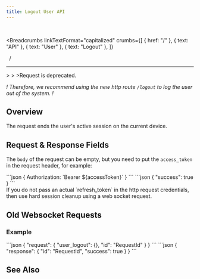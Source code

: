 ```yaml
---
title: Logout User API
---
```


<br />



<Breadcrumbs
  linkTextFormat="capitalized"
  crumbs={[
    { href: "/" },
    { text: "API" },
    { text: "User" },
    { text: "Logout" },
  ]}
>
  <Icon slot="index" name="seti:powershell" />
  <span slot="separator">&nbsp;&nbsp;/&nbsp;</span>
</Breadcrumbs>

---


<Aside type="caution" title="WARNING">
  > <Badge text="wss" variant="tip" size="small" />
  > <Badge text="user_logout" size="small" />
  >Request is deprecated. 
  
_! Therefore, we recommend using the new http route `/logout` to log the user out of the system. !_

</Aside>

## Overview

> <Badge text="POST" variant="caution" size="large" />
> <Badge text="/logout" size="large" />

The request ends the user's active session on the current device.

## Request & Response Fields

The `body` of the request can be empty, but you need to put the `access_token` in the request header, for example:

<Tabs>
  <TabItem label="Request & Header">
    ```json 
    { Authorization: `Bearer ${accessToken}` }
    ```
  </TabItem>
</Tabs>

<Tabs>
  <TabItem label="Response">
```json
{ "success": true }
```
  </TabItem>  
</Tabs>

<Aside>
  If you do not pass an actual `refresh_token` in the http request credentials,
  then use hard session cleanup using a web socket request.
</Aside>

## Old Websocket Requests <Badge text="Deprecated" variant="danger" size="large" />

### Example

<Tabs>
  <TabItem label="Request">
```json
{
  "request": {
    "user_logout": {},
    "id": "RequestId"
  }
}
```
  </TabItem>  
</Tabs>

<Tabs>
  <TabItem label="Response">
```json
{ "response": { "id": "RequestId", "success": true } }
```
  </TabItem>  
</Tabs>

## See Also

<LinkCard
  title="SAMA Progressive AUTH flow"
  href="https://medium.com/sama-communications/sama-progressive-auth-flow-b814206f6117"
  description="During the last month 📆, we have been implementing and testing a new authorization flow for our API."
/>
<LinkCard
  title="Progressive AUTH flow in Web apps"
  href="https://medium.com/sama-communications/progressive-auth-flow-in-web-apps-495fb40c56dd"
  description="In today’s digital landscape, balancing robust security with an effortless user experience is more crucial than ever. Enter Progressive AUTH — a dynamic approach to authentication that..."
/>

<script
  src="https://giscus.app/client.js"
  data-repo="SAMA-Communications/sama-server"
  data-repo-id="R_kgDOIBiYjA"
  data-category-id="DIC_kwDOIBiYjM4CuYYL"
  data-mapping="pathname"
  data-strict="0"
  data-reactions-enabled="1"
  data-emit-metadata="0"
  data-input-position="top"
  data-theme="transparent_dark"
  data-lang="en"
  data-loading="lazy"
  crossorigin="anonymous"
  async
></script>
